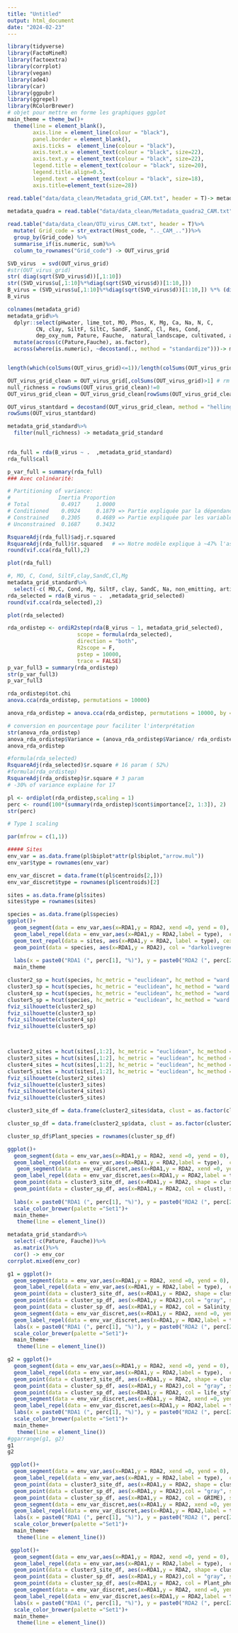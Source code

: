 ```yaml
---
title: "Untitled"
output: html_document
date: "2024-02-23"
---
```


```r
library(tidyverse)
library(FactoMineR)
library(factoextra)
library(corrplot)
library(vegan)
library(ade4)
library(car)
library(ggpubr)
library(ggrepel)
library(RColorBrewer)
# objet pour mettre en forme les graphiques ggplot
main_theme = theme_bw()+
  theme(line = element_blank(), 
        axis.line = element_line(colour = "black"),
        panel.border = element_blank(),
        axis.ticks =  element_line(colour = "black"),
        axis.text.x = element_text(colour = "black", size=22),
        axis.text.y = element_text(colour = "black", size=22),
        legend.title = element_text(colour = "black", size=20),
        legend.title.align=0.5,
        legend.text = element_text(colour = "black", size=18),
        axis.title=element_text(size=28))
```

```r
read.table("data/data_clean/Metadata_grid_CAM.txt", header = T)-> metadata_grid
  
metadata_quadra = read.table("data/data_clean/Metadata_quadra2_CAM.txt")

read.table("data/data_clean/OTU_virus_CAM.txt", header = T)%>%
  mutate( Grid_code = str_extract(Host_code, ".._CAM_.."))%>%
  group_by(Grid_code) %>%
  summarise_if(is.numeric, sum)%>%
  column_to_rownames("Grid_code") -> OUT_virus_grid

SVD_virus  = svd(OUT_virus_grid)
#str(OUT_virus_grid)  
str( diag(sqrt(SVD_virus$d))[,1:10])
str((SVD_virus$u[,1:10]%*%diag(sqrt(SVD_virus$d))[1:10,]))
B_virus = (SVD_virus$u[,1:10]%*%diag(sqrt(SVD_virus$d))[1:10,]) %*% (diag(sqrt(SVD_virus$d))[,1:10] %*% SVD_virus$u[1:10,])
B_virus
```

```r
colnames(metadata_grid)
metadata_grid%>%
  dplyr::select(pHwater, lime_tot, MO, Phos, K, Mg, Ca, Na, N, C, 
         CN, clay, SiltF, SiltC, SandF, SandC, Cl, Res, Cond,
         dep_oxy_num, Pature, Fauche,  natural_landscape, cultivated, artificial, non_emitting)%>%
  mutate(across(c(Pature,Fauche), as.factor),
  across(where(is.numeric), ~decostand(., method = "standardize")))-> metadata_grid_standard


length(which(colSums(OUT_virus_grid)<=1))/length(colSums(OUT_virus_grid)) # propostion of virus observed only one time (and 0 time)

OUT_virus_grid_clean = OUT_virus_grid[,colSums(OUT_virus_grid)>1] # rm 1 obs virus
null_richness = rowSums(OUT_virus_grid_clean)!=0
OUT_virus_grid_clean = OUT_virus_grid_clean[rowSums(OUT_virus_grid_clean)!=0,] # rm grid with 0 richness

OUT_virus_stantdard = decostand(OUT_virus_grid_clean, method = "hellinger") 
rowSums(OUT_virus_stantdard)

metadata_grid_standard%>%
  filter(null_richness) -> metadata_grid_standard
  
```

```r
rda_full = rda(B_virus ~ .  ,metadata_grid_standard)
rda_full$call

p_var_full = summary(rda_full)
### Avec colinéarité:

# Partitioning of variance:
#               Inertia Proportion
# Total          0.4917     1.0000
# Conditioned    0.0924     0.1879 => Partie expliquée par la dépendance spatiale
# Constrained    0.2305     0.4689 => Partie expliquée par les variables env.
# Unconstrained  0.1687     0.3432

RsquareAdj(rda_full)$adj.r.squared
RsquareAdj(rda_full)$r.squared   # => Notre modèle explique à ~47% l'assemblage des communautés (correspond à la partie "Constrained" de la rda)
round(vif.cca(rda_full),2)
```

```r

plot(rda_full)
```

```r
#, MO, C, Cond, SiltF,clay,SandC,Cl,Mg
metadata_grid_standard%>%
  select(-c( MO,C, Cond, Mg, SiltF, clay, SandC, Na, non_emitting, artificial) )-> metadata_grid_selected
rda_selected = rda(B_virus ~ .  ,metadata_grid_selected)
round(vif.cca(rda_selected),2)

```

```r
plot(rda_selected)
```

```r
rda_ordistep <- ordiR2step(rda(B_virus ~ 1, metadata_grid_selected),
                      scope = formula(rda_selected),
                      direction = "both",
                      R2scope = F,
                      pstep = 10000,
                      trace = FALSE)
p_var_full3 = summary(rda_ordistep)
str(p_var_full3)
p_var_full3  
```

```r
rda_ordistep$tot.chi
anova.cca(rda_ordistep, permutations = 10000)

anova_rda_ordistep = anova.cca(rda_ordistep, permutations = 10000, by ="term")

# conversion en pourcentage pour faciliter l'interprétation
str(anova_rda_ordistep)
anova_rda_ordistep$Variance = (anova_rda_ordistep$Variance/ rda_ordistep$tot.chi)*100
anova_rda_ordistep

```

```r
#formula(rda_selected)
RsquareAdj(rda_selected)$r.square # 16 param ( 52%)
#formula(rda_ordistep)
RsquareAdj(rda_ordistep)$r.square # 3 param
# -30% of variance explaine for 17
```

```r

pl <- ordiplot(rda_ordistep,scaling = 1)
perc <- round(100*(summary(rda_ordistep)$cont$importance[2, 1:3]), 2)
str(perc)

```

```r
# Type 1 scaling

par(mfrow = c(1,1))

##### Sites
env_var = as.data.frame(pl$biplot*attr(pl$biplot,"arrow.mul"))
env_var$type = rownames(env_var)

env_var_discret = data.frame(t(pl$centroids[2,]))
env_var_discret$type = rownames(pl$centroids)[2]

sites = as.data.frame(pl$sites)
sites$type = rownames(sites)

species = as.data.frame(pl$species)
ggplot()+
  geom_segment(data = env_var,aes(x=RDA1,y = RDA2, xend =0, yend = 0), arrow = arrow(length=unit(0.30,"cm"), ends="first", type = "closed"), linewidth = 1)+
  geom_label_repel(data = env_var,aes(x=RDA1,y = RDA2,label = type),  cex = 3.5)+
  geom_text_repel(data = sites, aes(x=RDA1,y = RDA2, label = type), cex = 3,max.overlaps = 40,col = "steelblue")+
  geom_point(data = species, aes(x=RDA1,y = RDA2), col = "darkolivegreen4")+
  
  labs(x = paste0("RDA1 (", perc[1], "%)"), y = paste0("RDA2 (", perc[2], "%)"))+
  main_theme
```

```r
cluster2_sp = hcut(species, hc_metric = "euclidean", hc_method = "ward.D2", k =2)
cluster3_sp = hcut(species, hc_metric = "euclidean", hc_method = "ward.D2", k =3)
cluster4_sp = hcut(species, hc_metric = "euclidean", hc_method = "ward.D2", k =4)
cluster5_sp = hcut(species, hc_metric = "euclidean", hc_method = "ward.D2", k =5)
fviz_silhouette(cluster2_sp)
fviz_silhouette(cluster3_sp)
fviz_silhouette(cluster4_sp)
fviz_silhouette(cluster5_sp)



cluster2_sites = hcut(sites[,1:2], hc_metric = "euclidean", hc_method = "ward.D2", k =2)
cluster3_sites = hcut(sites[,1:2], hc_metric = "euclidean", hc_method = "ward.D2", k =3)
cluster4_sites = hcut(sites[,1:2], hc_metric = "euclidean", hc_method = "ward.D2", k =4)
cluster5_sites = hcut(sites[,1:2], hc_metric = "euclidean", hc_method = "ward.D2", k =5)
fviz_silhouette(cluster2_sites)
fviz_silhouette(cluster3_sites)
fviz_silhouette(cluster4_sites)
fviz_silhouette(cluster5_sites)

cluster3_site_df = data.frame(cluster2_sites$data, clust = as.factor(cluster2_sites$cluster))
```

```r
cluster_sp_df = data.frame(cluster2_sp$data, clust = as.factor(cluster2_sp$cluster))

cluster_sp_df$Plant_species = rownames(cluster_sp_df)

```

```r
ggplot()+
  geom_segment(data = env_var,aes(x=RDA1,y = RDA2, xend =0, yend = 0), arrow = arrow(length=unit(0.30,"cm"), ends="first", type = "closed"), size = 1.5, col = "gray3")+
  geom_label_repel(data = env_var,aes(x=RDA1,y = RDA2,label = type),  cex = 5)+
   geom_segment(data = env_var_discret,aes(x=RDA1,y = RDA2, xend =0, yend = 0), arrow = arrow(length=unit(0.30,"cm"), ends="first", type = "closed"), size = 1, col = "gray3")+
  geom_label_repel(data = env_var_discret,aes(x=RDA1,y = RDA2,label = type),  cex = 5)+
  geom_point(data = cluster3_site_df, aes(x=RDA1,y = RDA2, shape = clust), cex = 3)+
  geom_point(data = cluster_sp_df, aes(x=RDA1,y = RDA2, col = clust), size = 3,stroke=2, shape =4)+
 
  labs(x = paste0("RDA1 (", perc[1], "%)"), y = paste0("RDA2 (", perc[2], "%)"), col = "Cluster species", shape = "Cluster sites")+
  scale_color_brewer(palette ="Set1")+
  main_theme+
   theme(line = element_line())
```


```r
metadata_grid_standard%>%
  select(-c(Pature, Fauche))%>%
  as.matrix()%>%
  cor() -> env_cor
corrplot.mixed(env_cor)
```

```r

g1 = ggplot()+
  geom_segment(data = env_var,aes(x=RDA1,y = RDA2, xend =0, yend = 0), arrow = arrow(length=unit(0.30,"cm"), ends="first", type = "closed"), size = 1.5, col = "gray3")+
  geom_label_repel(data = env_var,aes(x=RDA1,y = RDA2,label = type),  cex = 5)+
  geom_point(data = cluster3_site_df, aes(x=RDA1,y = RDA2, shape = clust), cex = 3)+
  geom_point(data = cluster_sp_df, aes(x=RDA1,y = RDA2),col = "gray", size = 3,stroke=2, shape =4)+
  geom_point(data = cluster_sp_df, aes(x=RDA1,y = RDA2, col = Salinity_tolerance ), size = 3,stroke=2, shape =4, na.rm = TRUE)+
  geom_segment(data = env_var_discret,aes(x=RDA1,y = RDA2, xend =0, yend = 0), arrow = arrow(length=unit(0.30,"cm"), ends="first", type = "closed"), size = 1, col = "gray3")+
  geom_label_repel(data = env_var_discret,aes(x=RDA1,y = RDA2,label = type),  cex = 5)+
  labs(x = paste0("RDA1 (", perc[1], "%)"), y = paste0("RDA2 (", perc[2], "%)"), col = "Salnity tolerance", shape = "Cluster sites")+
  scale_color_brewer(palette ="Set1")+
  main_theme+
   theme(line = element_line())

g2 = ggplot()+
  geom_segment(data = env_var,aes(x=RDA1,y = RDA2, xend =0, yend = 0), arrow = arrow(length=unit(0.30,"cm"), ends="first", type = "closed"), size = 1.5, col = "gray3")+
  geom_label_repel(data = env_var,aes(x=RDA1,y = RDA2,label = type),  cex = 5)+
  geom_point(data = cluster3_site_df, aes(x=RDA1,y = RDA2, shape = clust), cex = 3)+
  geom_point(data = cluster_sp_df, aes(x=RDA1,y = RDA2),col = "gray", size = 3,stroke=2, shape =4)+
  geom_point(data = cluster_sp_df, aes(x=RDA1,y = RDA2, col = life_style), size = 3,stroke=2, shape =4,  na.rm = TRUE)+
  geom_segment(data = env_var_discret,aes(x=RDA1,y = RDA2, xend =0, yend = 0), arrow = arrow(length=unit(0.30,"cm"), ends="first", type = "closed"),    size = 1, col = "gray3")+
  geom_label_repel(data = env_var_discret,aes(x=RDA1,y = RDA2,label = type),  cex = 5)+
  labs(x = paste0("RDA1 (", perc[1], "%)"), y = paste0("RDA2 (", perc[2], "%)"), col = "Life span", shape = "Cluster sites")+
  scale_color_brewer(palette ="Set1")+
  main_theme+
   theme(line = element_line())
#ggarrange(g1, g2)
g1
g2
```

```r
 ggplot()+
  geom_segment(data = env_var,aes(x=RDA1,y = RDA2, xend =0, yend = 0), arrow = arrow(length=unit(0.30,"cm"), ends="first", type = "closed"), size = 1.5, col = "gray3")+
  geom_label_repel(data = env_var,aes(x=RDA1,y = RDA2,label = type),  cex = 5)+
  geom_point(data = cluster3_site_df, aes(x=RDA1,y = RDA2, shape = clust), cex = 3)+
  geom_point(data = cluster_sp_df, aes(x=RDA1,y = RDA2),col = "gray", size = 3,stroke=2, shape =4)+
  geom_point(data = cluster_sp_df, aes(x=RDA1,y = RDA2, col = GRIME), size = 3,stroke=2, shape =4,  na.rm = TRUE)+
  geom_segment(data = env_var_discret,aes(x=RDA1,y = RDA2, xend =0, yend = 0), arrow = arrow(length=unit(0.30,"cm"), ends="first", type = "closed"),    size = 1, col = "gray3")+
  geom_label_repel(data = env_var_discret,aes(x=RDA1,y = RDA2,label = type),  cex = 5)+
  labs(x = paste0("RDA1 (", perc[1], "%)"), y = paste0("RDA2 (", perc[2], "%)"), col = "Life span", shape = "Cluster sites")+
  scale_color_brewer(palette ="Set1")+
  main_theme+
   theme(line = element_line())

 ggplot()+
  geom_segment(data = env_var,aes(x=RDA1,y = RDA2, xend =0, yend = 0), arrow = arrow(length=unit(0.30,"cm"), ends="first", type = "closed"), size = 1.5, col = "gray3")+
  geom_label_repel(data = env_var,aes(x=RDA1,y = RDA2,label = type),  cex = 5)+
  geom_point(data = cluster3_site_df, aes(x=RDA1,y = RDA2, shape = clust), cex = 3)+
  geom_point(data = cluster_sp_df, aes(x=RDA1,y = RDA2),col = "gray", size = 3,stroke=2, shape =4)+
  geom_point(data = cluster_sp_df, aes(x=RDA1,y = RDA2, col = Plant_photosynthetic_pathway), size = 3,stroke=2, shape =4,  na.rm = TRUE)+
  geom_segment(data = env_var_discret,aes(x=RDA1,y = RDA2, xend =0, yend = 0), arrow = arrow(length=unit(0.30,"cm"), ends="first", type = "closed"),    size = 1, col = "gray3")+
  geom_label_repel(data = env_var_discret,aes(x=RDA1,y = RDA2,label = type),  cex = 5)+
  labs(x = paste0("RDA1 (", perc[1], "%)"), y = paste0("RDA2 (", perc[2], "%)"), col = "Photo path", shape = "Cluster sites")+
  scale_color_brewer(palette ="Set1")+
  main_theme+
   theme(line = element_line())
```

